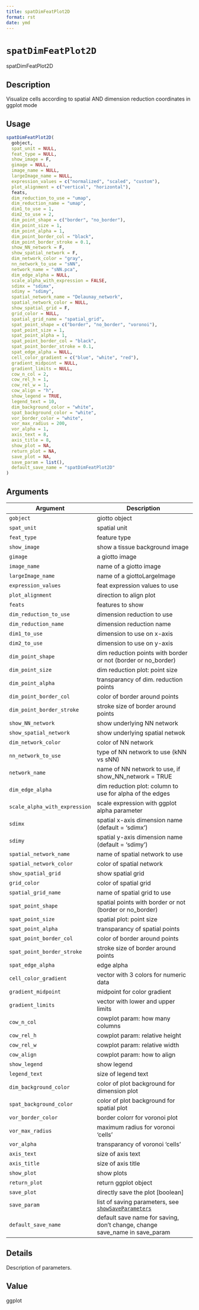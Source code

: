 ```yaml
--- 
title: spatDimFeatPlot2D 
format: rst 
date: ymd 
--- 
```

# `spatDimFeatPlot2D`

spatDimFeatPlot2D


## Description

Visualize cells according to spatial AND dimension reduction coordinates in ggplot mode


## Usage

```r
spatDimFeatPlot2D(
  gobject,
  spat_unit = NULL,
  feat_type = NULL,
  show_image = F,
  gimage = NULL,
  image_name = NULL,
  largeImage_name = NULL,
  expression_values = c("normalized", "scaled", "custom"),
  plot_alignment = c("vertical", "horizontal"),
  feats,
  dim_reduction_to_use = "umap",
  dim_reduction_name = "umap",
  dim1_to_use = 1,
  dim2_to_use = 2,
  dim_point_shape = c("border", "no_border"),
  dim_point_size = 1,
  dim_point_alpha = 1,
  dim_point_border_col = "black",
  dim_point_border_stroke = 0.1,
  show_NN_network = F,
  show_spatial_network = F,
  dim_network_color = "gray",
  nn_network_to_use = "sNN",
  network_name = "sNN.pca",
  dim_edge_alpha = NULL,
  scale_alpha_with_expression = FALSE,
  sdimx = "sdimx",
  sdimy = "sdimy",
  spatial_network_name = "Delaunay_network",
  spatial_network_color = NULL,
  show_spatial_grid = F,
  grid_color = NULL,
  spatial_grid_name = "spatial_grid",
  spat_point_shape = c("border", "no_border", "voronoi"),
  spat_point_size = 1,
  spat_point_alpha = 1,
  spat_point_border_col = "black",
  spat_point_border_stroke = 0.1,
  spat_edge_alpha = NULL,
  cell_color_gradient = c("blue", "white", "red"),
  gradient_midpoint = NULL,
  gradient_limits = NULL,
  cow_n_col = 2,
  cow_rel_h = 1,
  cow_rel_w = 1,
  cow_align = "h",
  show_legend = TRUE,
  legend_text = 10,
  dim_background_color = "white",
  spat_background_color = "white",
  vor_border_color = "white",
  vor_max_radius = 200,
  vor_alpha = 1,
  axis_text = 8,
  axis_title = 8,
  show_plot = NA,
  return_plot = NA,
  save_plot = NA,
  save_param = list(),
  default_save_name = "spatDimFeatPlot2D"
)
```


## Arguments

Argument      |Description
------------- |----------------
`gobject`     |     giotto object
`spat_unit`     |     spatial unit
`feat_type`     |     feature type
`show_image`     |     show a tissue background image
`gimage`     |     a giotto image
`image_name`     |     name of a giotto image
`largeImage_name`     |     name of a giottoLargeImage
`expression_values`     |     feat expression values to use
`plot_alignment`     |     direction to align plot
`feats`     |     features to show
`dim_reduction_to_use`     |     dimension reduction to use
`dim_reduction_name`     |     dimension reduction name
`dim1_to_use`     |     dimension to use on x-axis
`dim2_to_use`     |     dimension to use on y-axis
`dim_point_shape`     |     dim reduction points with border or not (border or no_border)
`dim_point_size`     |     dim reduction plot: point size
`dim_point_alpha`     |     transparancy of dim. reduction points
`dim_point_border_col`     |     color of border around points
`dim_point_border_stroke`     |     stroke size of border around points
`show_NN_network`     |     show underlying NN network
`show_spatial_network`     |     show underlying spatial netwok
`dim_network_color`     |     color of NN network
`nn_network_to_use`     |     type of NN network to use (kNN vs sNN)
`network_name`     |     name of NN network to use, if show_NN_network = TRUE
`dim_edge_alpha`     |     dim reduction plot: column to use for alpha of the edges
`scale_alpha_with_expression`     |     scale expression with ggplot alpha parameter
`sdimx`     |     spatial x-axis dimension name (default = 'sdimx')
`sdimy`     |     spatial y-axis dimension name (default = 'sdimy')
`spatial_network_name`     |     name of spatial network to use
`spatial_network_color`     |     color of spatial network
`show_spatial_grid`     |     show spatial grid
`grid_color`     |     color of spatial grid
`spatial_grid_name`     |     name of spatial grid to use
`spat_point_shape`     |     spatial points with border or not (border or no_border)
`spat_point_size`     |     spatial plot: point size
`spat_point_alpha`     |     transparancy of spatial points
`spat_point_border_col`     |     color of border around points
`spat_point_border_stroke`     |     stroke size of border around points
`spat_edge_alpha`     |     edge alpha
`cell_color_gradient`     |     vector with 3 colors for numeric data
`gradient_midpoint`     |     midpoint for color gradient
`gradient_limits`     |     vector with lower and upper limits
`cow_n_col`     |     cowplot param: how many columns
`cow_rel_h`     |     cowplot param: relative height
`cow_rel_w`     |     cowplot param: relative width
`cow_align`     |     cowplot param: how to align
`show_legend`     |     show legend
`legend_text`     |     size of legend text
`dim_background_color`     |     color of plot background for dimension plot
`spat_background_color`     |     color of plot background for spatial plot
`vor_border_color`     |     border colorr for voronoi plot
`vor_max_radius`     |     maximum radius for voronoi 'cells'
`vor_alpha`     |     transparancy of voronoi 'cells'
`axis_text`     |     size of axis text
`axis_title`     |     size of axis title
`show_plot`     |     show plots
`return_plot`     |     return ggplot object
`save_plot`     |     directly save the plot [boolean]
`save_param`     |     list of saving parameters, see [`showSaveParameters`](#showsaveparameters)
`default_save_name`     |     default save name for saving, don't change, change save_name in save_param


## Details

Description of parameters.


## Value

ggplot


